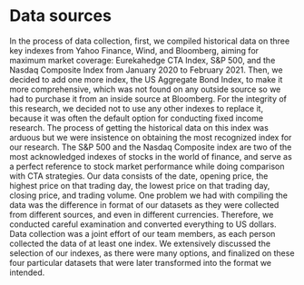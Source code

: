 # Data sources

In the process of data collection, first, we compiled historical data on three key indexes from Yahoo Finance, Wind, and Bloomberg, aiming for maximum market coverage: Eurekahedge CTA Index, S&P 500, and the Nasdaq Composite Index from January 2020 to February 2021. Then, we decided to add one more index, the US Aggregate Bond Index, to make it more comprehensive, which was not found on any outside source so we had to purchase it from an inside source at Bloomberg. For the integrity of this research, we decided not to use any other indexes to replace it, because it was often the default option for conducting fixed income research. The process of getting the historical data on this index was arduous but we were insistence on obtaining the most recognized index for our research. The S&P 500 and the Nasdaq Composite index are two of the most acknowledged indexes of stocks in the world of finance, and serve as a perfect reference to stock market performance while doing comparison with CTA strategies. Our data consists of the date, opening price, the highest price on that trading day, the lowest price on that trading day, closing price, and trading volume. One problem we had with compiling the data was the difference in format of our datasets as they were collected from different sources, and even in different currencies. Therefore, we conducted careful examination and converted everything to US dollars. Data collection was a joint effort of our team members, as each person collected the data of at least one index. We extensively discussed the selection of our indexes, as there were many options, and finalized on these four particular datasets that were later transformed into the format we intended. 
